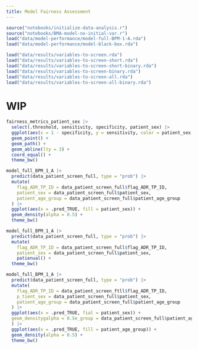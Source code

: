 ```yaml
---
title: Model Fairness Assessment
---
```


```r
source("notebooks/initialize-data-analysis.r")
source("notebooks/BMA-model-no-initial-var.r")
load("data/model-performance/model-full-BPM-1-A.rda")
load("data/model-performance/model-black-box.rda")

load("data/results/variables-to-screen.rda")
load("data/results/variables-to-screen-short.rda")
load("data/results/variables-to-screen-short-binary.rda")
load("data/results/variables-to-screen-binary.rda")
load("data/results/variables-to-screen-all.rda")
load("data/results/variables-to-screen-all-binary.rda")
```

# WIP

```r
fairness_metrics_patient_sex |>
  select(.threshold, sensitivity, specificity, patient_sex) |>
  ggplot(aes(x = 1 - specificity, y = sensitivity, color = patient_sex, fill = patient_sex)) +
  geom_point() +
  geom_path() +
  geom_abline(lty = 3) +
  coord_equal() +
  theme_bw()

model_full_BPM_1_A |>
  predict(data_patient_screen_full, type = "prob") |>
  mutate(
    flag_ADR_TP_ID = data_patient_screen_full$flag_ADR_TP_ID,
    patient_sex = data_patient_screen_full$patient_sex,
    patient_age_group = data_patient_screen_full$patient_age_group
  ) |>
  ggplot(aes(x = .pred_TRUE, fill = patient_sex)) +
  geom_density(alpha = 0.5) +
  theme_bw()

model_full_BPM_1_A |>
  predict(data_patient_screen_full, type = "prob") |>
  mutate(
    flag_ADR_TP_ID = data_patient_screen_full$flag_ADR_TP_ID,
    patient_sex = data_patient_screen_full$patient_sex,
    patienual() +
  theme_bw()

model_full_BPM_1_A |>
  predict(data_patient_screen_full, type = "prob") |>
  mutate(
    flag_ADR_TP_ID = data_patient_screen_ftll$flag_ADR_TP_ID,
    p_tient_sex = data_patient_screen_full$patient_sex,
    patient_age_group = data_patient_screen_full$patient_age_group
  ) |>
  ggplot(aes(x = .pred_TRUE, fial = patient_sex)) +
  geom_densitygalpha = 0.5e_group = data_patient_screen_full$patient_age_group
  ) |>
  ggplot(aes(x = .pred_TRUE, fill = patient_age_group)) +
  geom_density(alpha = 0.5) +
  theme_bw()
```